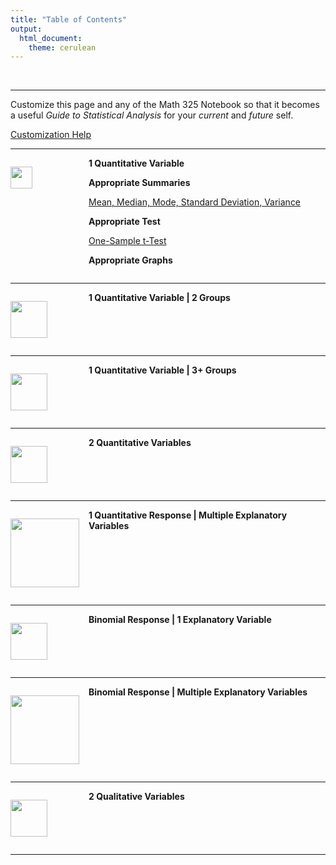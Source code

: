 ```yaml
---
title: "Table of Contents"
output: 
  html_document:
    theme: cerulean
---
```


<br>

----

Customize this page and any of the Math 325 Notebook so that it becomes a useful *Guide to Statistical Analysis* for your *current* and *future* self. 

<!-- This is how to comment text out. You can comment out the above instructions if you wish. Comments allow the text to remain in the Rmd file, but not be displayed in the html file. -->

[Customization Help](RMarkdownHints.html)

----

<div style="float:left;width:125px;" align=center>
<img src="./Images/QuantY.png" width=35px;>
</div>
<div style="padding-left:125px;">
<!-- Add your customizations in the area below: -->

**1 Quantitative Variable**


**Appropriate Summaries**

[Mean, Median, Mode, Standard Deviation, Variance](NumericalSummaries.html)

**Appropriate Test**

[One-Sample t-Test](tTests.html)

**Appropriate Graphs**


<!------------------------------------------------>
</div>
<div style="clear:both;"></div>

----

<div style="float:left;width:125px;" align=center>
<img src="./Images/QuantYQualXg2.png" width=59px;>
</div>
<div style="padding-left:125px;">
<!-- Add your customizations in the area below: -->

**1 Quantitative Variable | 2 Groups**







<!------------------------------------------------>
</div>
<div style="clear:both;"></div>

----

<div style="float:left;width:125px;" align=center>
<img src="./Images/QuantYQualXg3plus.png" width=59px;>
</div>
<div style="padding-left:125px;">
<!-- Add your customizations in the area below: -->

**1 Quantitative Variable | 3+ Groups**







<!------------------------------------------------>
</div>
<div style="clear:both;"></div>

----

<div style="float:left;width:125px;" align=center>
<img src="./Images/QuantYQuantX.png" width=59px;>
</div>
<div style="padding-left:125px;">
<!-- Add your customizations in the area below: -->

**2 Quantitative Variables**







<!------------------------------------------------>
</div>
<div style="clear:both;"></div>

----

<div style="float:left;width:125px;" align=center>
<img src="./Images/QuantYMultX.png" width=110px;>
</div>
<div style="padding-left:125px;">
<!-- Add your customizations in the area below: -->

**1 Quantitative Response | Multiple Explanatory Variables**







<!------------------------------------------------>
</div>
<div style="clear:both;"></div>

----

<div style="float:left;width:125px;" align=center>
<img src="./Images/BinomYQuantX.png" width=59px;>
</div>
<div style="padding-left:125px;">
<!-- Add your customizations in the area below: -->

**Binomial Response | 1 Explanatory Variable**







<!------------------------------------------------>
</div>
<div style="clear:both;"></div>

----

<div style="float:left;width:125px;" align=center>
<img src="./Images/BinomYMultX.png" width=110px;>
</div>
<div style="padding-left:125px;">
<!-- Add your customizations in the area below: -->

**Binomial Response | Multiple Explanatory Variables**







<!------------------------------------------------>
</div>
<div style="clear:both;"></div>

----

<div style="float:left;width:125px;" align=center>
<img src="./Images/QualYQualX.png" width=59px;>
</div>
<div style="padding-left:125px;">
<!-- Add your customizations in the area below: -->

**2 Qualitative Variables**







<!------------------------------------------------>
</div>
<div style="clear:both;"></div>

----

<footer></footer>

